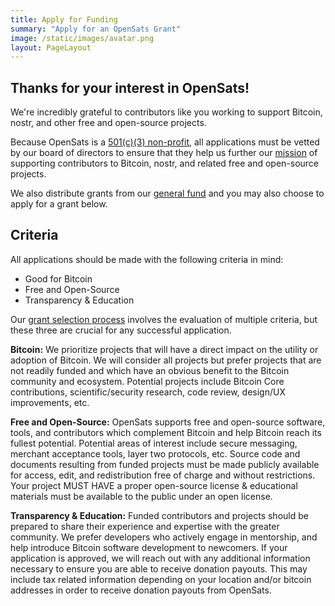 ```yaml
---
title: Apply for Funding
summary: "Apply for an OpenSats Grant"
image: /static/images/avatar.png
layout: PageLayout
---
```


## Thanks for your interest in OpenSats!

We're incredibly grateful to contributors like you working to support Bitcoin,
nostr, and other free and open-source projects.

Because OpenSats is a [501(c)(3) non-profit][about], all applications must be
vetted by our board of directors to ensure that they help us further our
[mission] of supporting contributors to Bitcoin, nostr, and related free and
open-source projects.

We also distribute grants from our [general fund][gf] and you may also choose to
apply for a grant below.

## Criteria

All applications should be made with the following criteria in mind:

- Good for Bitcoin
- Free and Open-Source
- Transparency & Education

Our [grant selection process][gsp] involves the evaluation of multiple criteria,
but these three are crucial for any successful application.

**Bitcoin:** We prioritize projects that will have a direct impact on the utility or
adoption of Bitcoin. We will consider all projects but prefer projects that are
not readily funded and which have an obvious benefit to the Bitcoin community
and ecosystem. Potential projects include Bitcoin Core contributions,
scientific/security research, code review, design/UX improvements, etc.

**Free and Open-Source:** OpenSats supports free and open-source software, tools,
and contributors which complement Bitcoin and help Bitcoin reach its
fullest potential. Potential areas of interest include secure messaging,
merchant acceptance tools, layer two protocols, etc. Source code and documents
resulting from funded projects must be made publicly available for access, edit,
and redistribution free of charge and without restrictions. Your project MUST
HAVE a proper open-source license & educational materials must be available to
the public under an open license.

**Transparency & Education:** Funded contributors and projects should be prepared to
share their experience and expertise with the greater community. We prefer
developers who actively engage in mentorship, and help introduce Bitcoin
software development to newcomers.
If your application is approved, we will reach out with any additional
information necessary to ensure you are able to receive donation payouts. This
may include tax related information depending on your location and/or bitcoin
addresses in order to receive donation payouts from OpenSats.

[gf]: /projects/general_fund
[mission]: /mission
[about]: /about
[gsp]: /selection

